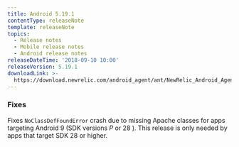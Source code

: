 ```yaml
---
title: Android 5.19.1
contentType: releaseNote
template: releaseNote
topics:
  - Release notes
  - Mobile release notes
  - Android release notes
releaseDateTime: '2018-09-10 10:00'
releaseVersion: 5.19.1
downloadLink: >-
  https://download.newrelic.com/android_agent/ant/NewRelic_Android_Agent_5.19.1.zip
---
```


### Fixes

Fixes `NoClassDefFoundError` crash due to missing Apache classes for apps targeting Android 9 (SDK versions _P_ or 28 ). This release is only needed by apps that target SDK 28 or higher.
